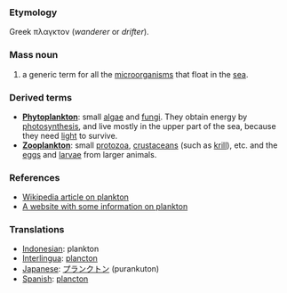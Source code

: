 ===Etymology===
Greek πλαγκτoν (''wanderer'' or ''drifter'').

===Mass noun===
#a generic term for all the [[microorganism]]s that float in the [[sea]]. 
===Derived terms===
*'''[[Phytoplankton]]''': small [[algae]] and [[fungi]]. They obtain energy by [[photosynthesis]], and live mostly in the upper part of the sea, because they need [[light]] to survive.
*'''[[Zooplankton]]''': small [[protozoa]], [[crustacean]]s (such as [[krill]]), etc. and the [[egg]]s and [[larvae]] from larger animals. 
===References===
*[[w:plankton|Wikipedia article on plankton]]
*[http://mywebpages.comcast.net/kils/ocean/index.htm A website with some information on plankton]

=== Translations ===
*[[Indonesian]]: plankton
*[[Interlingua]]: [[plancton]]
*[[Japanese]]: [[プランクトン]] (purankuton)
*[[Spanish]]: [[plancton]]